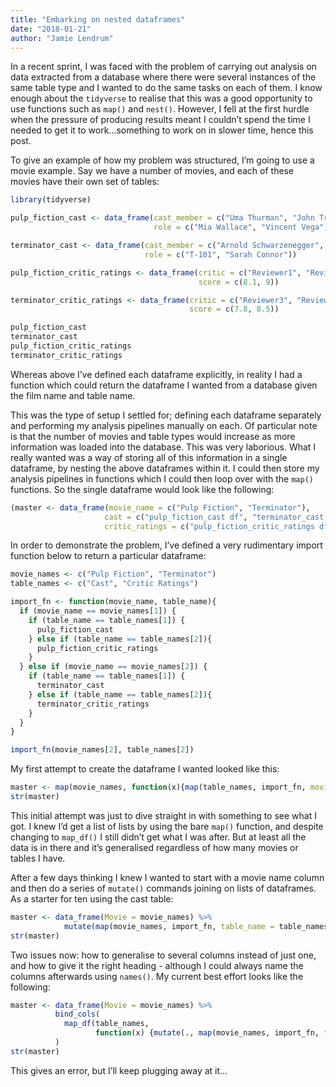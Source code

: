 ```yaml
---
title: "Embarking on nested dataframes"
date: "2018-01-21"
author: "Jamie Lendrum"
---
```


In a recent sprint, I was faced with the problem of carrying out analysis on data extracted from a database where there were several instances of the same table type and I wanted to do the same tasks on each of them. I know enough about the `tidyverse` to realise that this was a good opportunity to use functions such as `map()` and `nest()`. However, I fell at the first hurdle when the pressure of producing results meant I couldn't spend the time I needed to get it to work...something to work on in slower time, hence this post.

To give an example of how my problem was structured, I'm going to use a movie example. Say we have a number of movies, and each of these movies have their own set of tables:

```r
library(tidyverse)

pulp_fiction_cast <- data_frame(cast_member = c("Uma Thurman", "John Travolta"),
                                role = c("Mia Wallace", "Vincent Vega"))

terminator_cast <- data_frame(cast_member = c("Arnold Schwarzenegger", "Linda Hamilton"),
                              role = c("T-101", "Sarah Connor"))

pulp_fiction_critic_ratings <- data_frame(critic = c("Reviewer1", "Reviewer2"),
                                          score = c(8.1, 9))

terminator_critic_ratings <- data_frame(critic = c("Reviewer3", "Reviewer4"),
                                        score = c(7.8, 8.5))

pulp_fiction_cast
terminator_cast
pulp_fiction_critic_ratings
terminator_critic_ratings
```

Whereas above I've defined each dataframe explicitly, in reality I had a function which could return the dataframe I wanted from a database given the film name and table name.

This was the type of setup I settled for; defining each dataframe separately and performing my analysis pipelines manually on each. Of particular note is that the number of movies and table types would increase as more information was loaded into the database. This was very laborious. What I really wanted was a way of storing all of this information in a single dataframe, by nesting the above dataframes within it. I could then store my analysis pipelines in functions which I could then loop over with the `map()` functions. So the single dataframe would look like the following:

```r
(master <- data_frame(movie_name = c("Pulp Fiction", "Terminator"),
                     cast = c("pulp_fiction_cast df", "terminator_cast df"),
                     critic_ratings = c("pulp_fiction_critic_ratings df", "terminator_critic_ratings df")))
```

In order to demonstrate the problem, I've defined a very rudimentary import function below to return a particular dataframe:

```r
movie_names <- c("Pulp Fiction", "Terminator")
table_names <- c("Cast", "Critic Ratings") 

import_fn <- function(movie_name, table_name){
  if (movie_name == movie_names[1]) {
    if (table_name == table_names[1]) {
      pulp_fiction_cast
    } else if (table_name == table_names[2]){
      pulp_fiction_critic_ratings
    }
  } else if (movie_name == movie_names[2]) {
    if (table_name == table_names[1]) {
      terminator_cast
    } else if (table_name == table_names[2]){
      terminator_critic_ratings
    }
  }
}

import_fn(movie_names[2], table_names[2])
```

My first attempt to create the dataframe I wanted looked like this:

```r
master <- map(movie_names, function(x){map(table_names, import_fn, movie_name = x)})
str(master)
```

This initial attempt was just to dive straight in with something to see what I got. I knew I'd get a list of lists by using the bare `map()` function, and despite changing to `map_df()` I still didn't get what I was after. But at least all the data is in there and it's generalised regardless of how many movies or tables I have.

After a few days thinking I knew I wanted to start with a movie name column and then do a series of `mutate()` commands joining on lists of dataframes. As a starter for ten using the cast table:

```r
master <- data_frame(Movie = movie_names) %>%
            mutate(map(movie_names, import_fn, table_name = table_names[1]))
str(master)
```

Two issues now: how to generalise to several columns instead of just one, and how to give it the right heading -  although I could always name the columns afterwards using `names()`. My current best effort looks like the following: 

```r

master <- data_frame(Movie = movie_names) %>%
          bind_cols(
            map_df(table_names, 
                   function(x) {mutate(., map(movie_names, import_fn, table_name = x))})
          )
str(master)
```
 This gives an error, but I'll keep plugging away at it...
